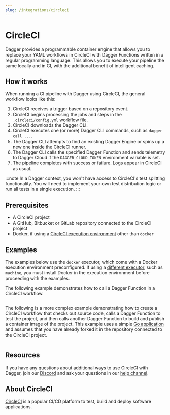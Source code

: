 ```yaml
---
slug: /integrations/circleci
---
```


# CircleCI

Dagger provides a programmable container engine that allows you to replace your YAML workflows in CircleCI with Dagger Functions written in a regular programming language. This allows you to execute your pipeline the same locally and in CI, with the additional benefit of intelligent caching.

## How it works

When running a CI pipeline with Dagger using CircleCI, the general workflow looks like this:

1. CircleCI receives a trigger based on a repository event.
1. CircleCI begins processing the jobs and steps in the `.circleci/config.yml` workflow file.
1. CircleCI downloads the Dagger CLI.
1. CircleCI executes one (or more) Dagger CLI commands, such as `dagger call ...`.
1. The Dagger CLI attempts to find an existing Dagger Engine or spins up a new one inside the CircleCI runner.
1. The Dagger CLI calls the specified Dagger Function and sends telemetry to Dagger Cloud if the `DAGGER_CLOUD_TOKEN` environment variable is set.
1. The pipeline completes with success or failure. Logs appear in CircleCI as usual.

:::note
In a Dagger context, you won't have access to CircleCI's test splitting functionality. You will need to implement your own test distribution logic or run all tests in a single execution.
:::

## Prerequisites

- A CircleCI project
- A GitHub, Bitbucket or GitLab repository connected to the CircleCI project
- Docker, if using a [CircleCI execution environment](https://circleci.com/docs/executor-intro) other than `docker`

## Examples

The examples below use the `docker` executor, which come with a Docker execution environment preconfigured. If using a [different executor](https://circleci.com/docs/executor-intro), such as `machine`, you must install Docker in the execution environment before proceeding with the examples.

The following example demonstrates how to call a Dagger Function in a CircleCI workflow.

```yaml title=".circleci/config.yml" file=./snippets/circle-hello.yml
```

The following is a more complex example demonstrating how to create a CircleCI workflow that checks out source code, calls a Dagger Function to test the project, and then calls another Dagger Function to build and publish a container image of the project. This example uses a simple [Go application](https://github.com/kpenfound/greetings-api) and assumes that you have already forked it in the repository connected to the CircleCI project.

```yaml title=".circleci/config.yml" file=./snippets/circle-test-build.yml
```

## Resources

If you have any questions about additional ways to use CircleCI with Dagger, join our [Discord](https://discord.gg/dagger-io) and ask your questions in our [help channel](https://discord.com/channels/707636530424053791/1030538312508776540).

## About CircleCI

[CircleCI](https://circleci.com/) is a popular CI/CD platform to test, build and deploy software applications.

